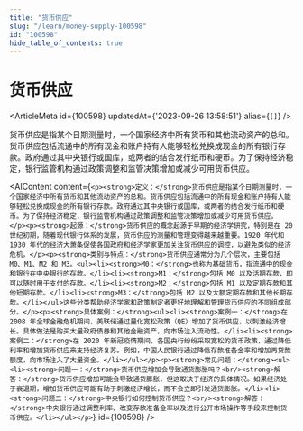 ```yaml
---
title: "货币供应"
slug: "/learn/money-supply-100598"
id: "100598"
hide_table_of_contents: true
---
```



# 货币供应

<ArticleMeta id={100598} updatedAt={'2023-09-26 13:58:51'} alias={`[]`} />
<div className='border-solid border-b border-t-0 my-4 border-[var(--ifm-color-gray-300)]' />

货币供应是指某个日期测量时，一个国家经济中所有货币和其他流动资产的总和。货币供应包括流通中的所有现金和账户持有人能够轻松兑换成现金的所有银行存款。政府通过其中央银行或国库，或两者的结合发行纸币和硬币。为了保持经济稳定，银行监管机构通过政策调整和监管决策增加或减少可用货币供应。

<AIContent content={`<p><strong>定义：</strong>货币供应是指某个日期测量时，一个国家经济中所有货币和其他流动资产的总和。货币供应包括流通中的所有现金和账户持有人能够轻松兑换成现金的所有银行存款。政府通过其中央银行或国库，或两者的结合发行纸币和硬币。为了保持经济稳定，银行监管机构通过政策调整和监管决策增加或减少可用货币供应。</p><p><strong>起源：</strong>货币供应的概念起源于早期的经济学研究，特别是在 20 世纪初期，随着现代银行体系的发展，货币供应的测量和管理变得越来越重要。1920 年代和 1930 年代的经济大萧条促使各国政府和经济学家更加关注货币供应的调控，以避免类似的经济危机。</p><p><strong>类别与特点：</strong>货币供应通常分为几个层次，主要包括 M0、M1、M2 和 M3。<ul><li><strong>M0：</strong>也称为基础货币，指流通中的现金和银行在中央银行的存款。</li><li><strong>M1：</strong>包括 M0 以及活期存款，即可以随时用于支付的存款。</li><li><strong>M2：</strong>包括 M1 以及定期存款和其他短期存款。</li><li><strong>M3：</strong>包括 M2 以及大额定期存款和其他长期存款。</li></ul>这些分类帮助经济学家和政策制定者更好地理解和管理货币供应的不同组成部分。</p><p><strong>具体案例：</strong><ul><li><strong>案例一：</strong>在 2008 年全球金融危机期间，美联储通过量化宽松政策（QE）增加了货币供应，以刺激经济增长。具体做法是购买大量政府债券和其他金融资产，向市场注入流动性。</li><li><strong>案例二：</strong>在 2020 年新冠疫情期间，各国央行纷纷采取宽松的货币政策，通过降低利率和增加货币供应来支持经济复苏。例如，中国人民银行通过降低存款准备金率和增加再贷款额度，向市场注入了大量资金。</li></ul></p><p><strong>常见问题：</strong><ul><li><strong>问题一：</strong>货币供应增加会导致通货膨胀吗？<br/><strong>解答：</strong>货币供应增加可能会导致通货膨胀，但这取决于经济的具体情况。如果经济处于衰退期，增加货币供应可能有助于刺激经济增长，而不会立即引发通货膨胀。</li><li><strong>问题二：</strong>中央银行如何控制货币供应？<br/><strong>解答：</strong>中央银行通过调整利率、改变存款准备金率以及进行公开市场操作等手段来控制货币供应。</li></ul></p>`} id={100598} />
